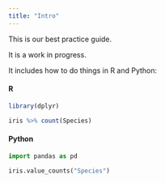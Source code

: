 ```yaml
---
title: "Intro"
---
```


This is our best practice guide.

It is a work in progress.

It includes how to do things in R and Python:

::: panel-tabset
#### R

``` r
library(dplyr)

iris %>% count(Species)
```

#### Python

``` python
import pandas as pd

iris.value_counts("Species")
```
:::
